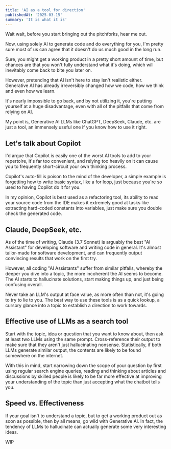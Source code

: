 ```yaml
---
title: 'AI as a tool for direction'
publishedAt: '2025-03-15'
summary: 'It is what it is'
---
```


Wait wait, before you start bringing out the pitchforks, hear me out.

Now, using solely AI to generate code and do everything for you, I'm pretty sure most of us can agree that it doesn't do us much good in the long run.

Sure, you might get a working product in a pretty short amount of time, but chances are that you won't fully understand what it's doing, which will inevitably come back to bite you later on.

However, pretending that AI isn't here to stay isn't realistic either. Generative AI has already irreversibly changed how we code, how we think and even how we learn.

It's nearly impossible to go back, and by not utilizing it, you're putting yourself at a huge disadvantage, even with all of the pitfalls that come from relying on AI.

My point is, Generative AI LLMs like ChatGPT, DeepSeek, Claude, etc. are just a tool, an immensely useful one if you know how to use it right.

## Let's talk about Copilot
I'd argue that Copilot is easily one of the worst AI tools to add to your repertoire, it's far too convenient, and relying too heavily on it can cause you to frequently short-circuit your own thinking process.

Copilot's auto-fill is poison to the mind of the developer, a simple example is forgetting how to write basic syntax, like a for loop, just because you're so used to having Copilot do it for you.

In my opinion, Copilot is best used as a refactoring tool, its ability to read your source code from the IDE makes it extremely good at tasks like extracting hard-coded constants into variables, just make sure you double check the generated code.

## Claude, DeepSeek, etc.
As of the time of writing, Claude (3.7 Sonnet) is arguably the best "AI Assistant" for developing software and writing code in general.  It's almost tailor-made for software development, and can frequently output convincing results that work on the first try.

However, all coding "AI Assistants" suffer from similar pitfalls, whereby the deeper you dive into a topic, the more incoherent the AI seems to become. The AI starts to hallucinate solutions, start making things up, and just being confusing overall.

Never take an LLM's output at face value, as more often than not, it's going to try to lie to you. The best way to use these tools is as a quick lookup, a cursory glance into a topic to establish a direction to work towards.

## Effective use of LLMs as a search tool
Start with the topic, idea or question that you want to know about, then ask at least two LLMs using the same prompt. Cross-reference their output to make sure that they aren't just hallucinating nonsense. Statistically, if both LLMs generate similar output, the contents are likely to be found somewhere on the internet.

With this in mind, start narrowing down the scope of your question by first using regular search engine queries, reading and thinking about articles and discussions by skilled people is likely to be far more effective at improving your understanding of the topic than just accepting what the chatbot tells you.

## Speed vs. Effectiveness
If your goal isn't to understand a topic, but to get a working product out as soon as possible, then by all means, go wild with Generative AI. In fact, the tendency of LLMs to hallucinate can actually generate some very interesting ideas.

WIP